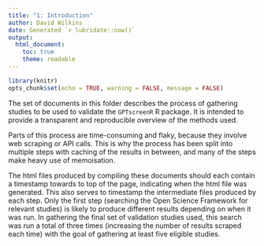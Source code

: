 ```yaml
---
title: "1: Introduction"
author: David Wilkins
date: Generated `r lubridate::now()`
output:
  html_document:
    toc: true
    theme: readable
---
```


```r
library(knitr)
opts_chunk$set(echo = TRUE, warning = FALSE, message = FALSE)
```

The set of documents in this folder describes the process of gathering studies to be used to validate the `GPTscreenR` R package. It is intended to provide a transparent and reproducible overview of the methods used.

Parts of this process are time-consuming and flaky, because they involve web scraping or API calls. This is why the process has been split into multiple steps with caching of the results in between, and many of the steps make heavy use of memoisation.

The html files produced by compiling these documents should each contain a timestamp towards to top of the page, indicating when the html file was generated. This also serves to timestamp the intermediate files produced by each step. Only the first step (searching the Open Science Framework for relevant studies) is likely to produce different results depending on  when it was run. In gathering the final set of validation studies used, this search was run a total of three times (increasing the number of results scraped each time) with the goal of gathering at least five eligible studies.
